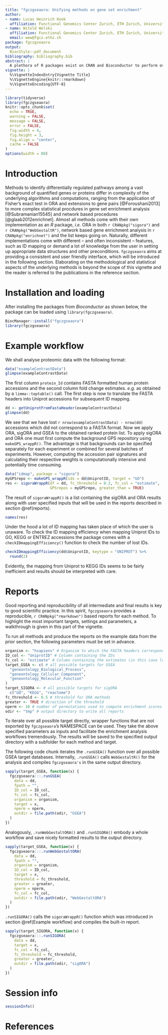 ```yaml
---
title: "fgczgseaora: Unifying methods on gene set enrichment"
author:
- name: Lucas Heinrich Kook
  affiliation: Functional Genomics Center Zurich, ETH Zurich, University of Zurich
- name: Witold Wolski
  affiliation: Functional Genomics Center Zurich, ETH Zurich, University of Zurich
  email: wew@fgcz.ethz.ch
package: fgczgseaora
output:
  BiocStyle::pdf_document
bibliography: bibliography.bib
abstract: |
  A plethora of R packages exist on CRAN and Bioconductor to perform over-representation analysis (ORA) and gene set enrichment analysis (GSEA). However, consistency in the underlying nomenclature for specific analyses and user friendly implementation is still lacking. `fgczgseaora` aims at unifying ID mapping and enrichment analysis in a syntactically coherent and intuitive way, while ensuring reproducibility of results. `fgczgseaora` primarily consists of wrapper functions around the `r CRANpkg("sigora")` and `r CRANpkg("WebGestaltR")` packages from CRAN and `r CRANpkg("rmarkdown")` based reports for visualisation and contextualisation of analysis results.
vignette: |
  %\VignetteIndexEntry{Vignette Title}
  %\VignetteEngine{knitr::rmarkdown}
  %\VignetteEncoding{UTF-8}
---
```


```r
library(tidyverse)
library(fgczgseaora)
knitr::opts_chunk$set(
  echo = TRUE,
  warning = FALSE,
  message = FALSE,
  error = FALSE,
  fig.width = 4,
  fig.height = 3,
  fig.align = "center",
  cache = FALSE
)
options(width = 80)
```


# Introduction

Methods to identify differentially regulated pathways among a vast background of quantified genes or proteins differ in complexity of the underlying algorithms and computations, ranging from the application of Fisher's exact test in ORA and extensions to gene pairs [@Foroushani2013] to more complex statistical procdures in gene set enrichment analysis [@Subramanian15545] and network based procedures [@glaab2012enrichnet]. Almost all methods come with their own implementation as an _R_ package, _i.e._ ORA in both `r CRANpkg("sigora")` and `r CRANpkg("WebGestaltR")`, network based gene enrichment analysis in `r CRANpkg("enrichnet")` and the list keeps going on. Naturally, different implementations come with different -- and often inconsistent -- features, such as ID mapping or demand a lot of knowledge from the user in setting up appropriate data structures and other preconditions. `fgczgseaora` aims at providing a consistent and user friendly interface, which will be introduced in the following section. Elaborating on the methodological and statistical aspects of the underlying methods is beyond the scope of this vignette and the reader is referred to the publications in the reference section.

# Installation and loading

After installing the packages from _Bioconductor_ as shown below, the package can be loaded using `library(fgczgseaora)`.

```r
BiocManager::install("fgczgseaora")
library(fgczgseaora)
```

# Example workflow

We shall analyse proteomic data with the following format:

```r
data("exampleContrastData")
glimpse(exampleContrastData)
```

The first column `protein_Id` contains FASTA formatted human protein accessions and the second column fold change estimates. _e.g._ as obtained by a `limma::toptable()` call. The first step is now to translate the FASTA headers into Uniprot accessions for subsequent ID mapping.

```r
dd <- getUniprotFromFastaHeader(exampleContrastData)
glimpse(dd)
```

We see that we have lost `r nrow(exampleContrastData) - nrow(dd)` accessions which did not correspond to a FASTA format. Now we apply ORA, sigORA and GSEA to the obtained ranked protein list. To apply sigORA and ORA one must first compute the background GPS repository using `makeGPS_wrappR()`. The advantage is that backgrounds can be specified separately for each experiment or combined for several batches of experiments. However, computing the accession pair signatures and calculating their respective weights is computationally intensive and potentially time consuming.

```r
data("idmap", package = "sigora")
myGPSrepo <- makeGPS_wrappR(ids = dd$UniprotID, target = "GO")
res <- sigoraWrappR(df = dd, fc_threshold = 0.2, fc_col = "estimate",
                    GPSrepos = myGPSrepo, greater_than = TRUE)
```

The result of `sigoraWrappR()` is a list containing the sigORA and ORA results along with user specified inputs that will be used in the reports described in section \@ref(reports).

```r
names(res)
```

Under the hood a lot of ID mapping has taken place of which the user is unaware. To check the ID mapping efficiency when mapping Uniprot IDs to GO, KEGG or ENTREZ accessions the package comes with a `checkIDmappingEfficiency()` function to check the number of lost IDs.

```r
checkIDmappingEfficiency(dd$UniprotID, keytype = "UNIPROT") %>% 
  round(2)
```

Evidently, the mapping from Uniprot to KEGG IDs seems to be fairly inefficient and results should be interpreted with care.

# Reports

<!-- <FIXME> Include reports and `.runGSEA()` + other run functions </FIXME> -->

Good reporting and reproducibility of all intermediate and final results is key to good scientific practice. In this spirit, `fgczgseaora` provides a reproducible, `r CRANpkg("rmarkdown")` based reports for each method. To highlight the most important targets, settings and parameters, a walkthrough is given in this part of the vignette.

To run all methods and produce the reports on the example data from the prior section, the following parameters must be set in advance.

```r
organism <- "hsapiens" # Organism to which the FASTA headers correspond
ID_col <- "UniprotID" # Column containing the IDs
fc_col <- "estimate" # Column containing the estimates (in this case log fold changes)
target_GSEA <- c( # all possible targets for GSEA
  "geneontology_Biological_Process",
  "geneontology_Cellular_Component",
  "geneontology_Molecular_Function"
)
target_SIGORA <- # all possible targets for sigORA
  c("GO", "KEGG", "reactome")
fc_threshold <- 0.5 # threshold for ORA methods
greater <- TRUE # direction of the threshold
nperm <- 10 # number of permutations used to compute enrichment scores in GSEA
odir <- "tmp" # output directory to write all reports
```

To iterate over all possible target directly, wrapper functions that are not exported by `fgczgseaora`'s NAMESPACE can be used. They take the above specified parameters as inputs and facilitate the enrichment analysis workflows tremendously. The results will be saved to the specified output directory with a subfolder for each method and target.

The following code chunk iterates the `.runGSEA()` function over all possible GSEA target databases. Internally, `.runGSEA()` calls `WebGestaltR()` for the analysis and compiles `fgczgseaora's` in the same output directory.

```r
sapply(target_GSEA, function(x) {
  fgczgseaora:::.runGSEA(
    data = dd,
    fpath = "",
    ID_col = ID_col,
    fc_col = fc_col,
    organism = organism,
    target = x,
    nperm = nperm,
    outdir = file.path(odir, "GSEA")
  )
})
```

Analogously, `.runWebGestaltORA()` and `.runSIGORA()` embody a whole workflow and save nicely formatted results to the output directory.

```r
sapply(target_GSEA, function(x) {
  fgczgseaora:::.runWebGestaltORA(
    data = dd,
    fpath = "",
    organism = organism,
    ID_col = ID_col,
    target = x,
    threshold = fc_threshold,
    greater = greater,
    nperm = nperm,
    fc_col = fc_col,
    outdir = file.path(odir, "WebGestaltORA")
  )
})
```

`.runSIGORA()` calls the `sigoraWrappR()` function which was introduced in section \@ref(Example workflow) and compiles the built-in report. 

```r
sapply(target_SIGORA, function(x) {
  fgczgseaora:::.runSIGORA(
    data = dd,
    target = x,
    fc_col = fc_col,
    fc_threshold = fc_threshold,
    greater = greater,
    outdir = file.path(odir, "sigORA")
  )
})
```


# Session info {.unnumbered}

```r
sessionInfo()
```

# References
